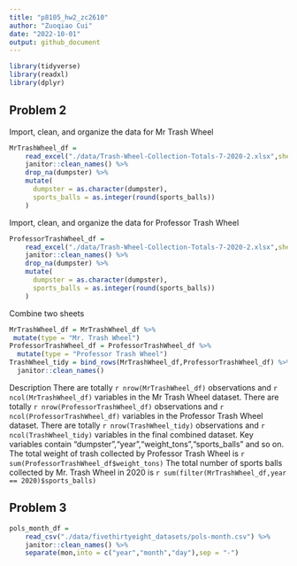 ```yaml
---
title: "p8105_hw2_zc2610"
author: "Zuoqiao Cui"
date: "2022-10-01"
output: github_document
---
```


```r
library(tidyverse)
library(readxl)
library(dplyr)
```
## Problem 2

Import, clean, and organize the data for Mr Trash Wheel

```r
MrTrashWheel_df = 
    read_excel("./data/Trash-Wheel-Collection-Totals-7-2020-2.xlsx",sheet = "Mr. Trash Wheel",range = "A2:N535") %>% 
    janitor::clean_names() %>% 
    drop_na(dumpster) %>% 
    mutate(
      dumpster = as.character(dumpster),
      sports_balls = as.integer(round(sports_balls))
    )
```
Import, clean, and organize the data for Professor Trash Wheel

```r
ProfessorTrashWheel_df = 
    read_excel("./data/Trash-Wheel-Collection-Totals-7-2020-2.xlsx",sheet = "Professor Trash Wheel",range = "A2:N117") %>% 
    janitor::clean_names() %>% 
    drop_na(dumpster) %>% 
    mutate(
      dumpster = as.character(dumpster),
      sports_balls = as.integer(round(sports_balls))
    )
```

Combine two sheets

```r
MrTrashWheel_df = MrTrashWheel_df %>% 
 mutate(type = "Mr. Trash Wheel")
ProfessorTrashWheel_df = ProfessorTrashWheel_df %>% 
  mutate(type = "Professor Trash Wheel")
TrashWheel_tidy = bind_rows(MrTrashWheel_df,ProfessorTrashWheel_df) %>% 
  janitor::clean_names()
```

Description
There are totally `r nrow(MrTrashWheel_df)` observations and `r ncol(MrTrashWheel_df)` variables in the Mr Trash Wheel dataset. 
There are totally `r nrow(ProfessorTrashWheel_df)` observations and `r ncol(ProfessorTrashWheel_df)` variables in the Professor Trash Wheel dataset. 
There are totally `r nrow(TrashWheel_tidy)` observations and `r ncol(TrashWheel_tidy)` variables in the final combined dataset. 
Key variables contain "dumpster","year","weight_tons","sports_balls" and so on.
The total weight of trash collected by Professor Trash Wheel is `r sum(ProfessorTrashWheel_df$weight_tons)`
The total number of sports balls collected by Mr. Trash Wheel in 2020 is `r sum(filter(MrTrashWheel_df,year == 2020)$sports_balls)`

## Problem 3

```r
pols_month_df = 
    read_csv("./data/fivethirtyeight_datasets/pols-month.csv") %>% 
    janitor::clean_names() %>% 
    separate(mon,into = c("year","month","day"),sep = "-")
```






